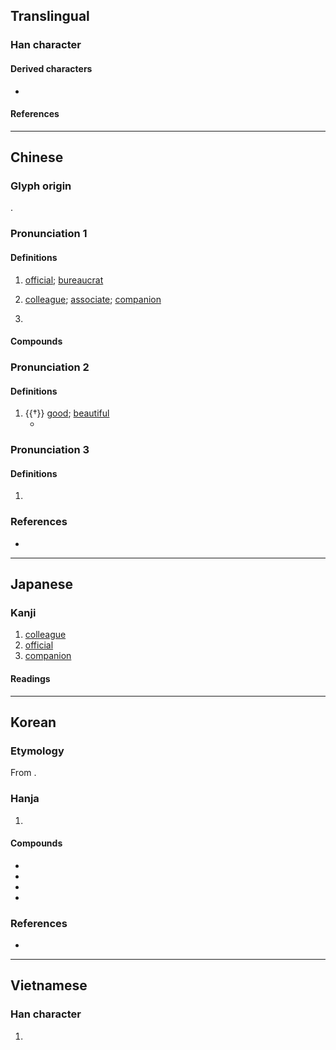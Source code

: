 {{also|𠆨}}
{{character info}}
{{character info|0xf9bb}}
==Translingual==

===Han character===
{{Han char|rn=9|rad=人|as=12|sn=14|four=24296|canj=OKCF|ids=⿰亻尞}}

====Derived characters====
* {{l|mul|[[𡒭]]}}

====References====
{{Han ref|kx=0116.250|dkj=01100|dj=0248.030|hdz=10218.030|uh=50DA}}
{{Han ref|uh=F9BB}}

----

==Chinese==
{{zh-forms|alt=𠆨-second round simplified,寮,尞}}

===Glyph origin===
{{Han etym}}
{{Han compound|人|尞|c1=s|c2=p|t1=person|ls=psc}}.

===Pronunciation 1===
{{zh-pron
|m=liáo
|m-s=
|c=liu4
|c-t=
|g=
|h=pfs=
|j=
|mb=
|md=lièu
|mn=liâu
|mn-t=
|w=
|x=
|mc=y
|oc=y
|ma=
|cat=n,pn
}}

====Definitions====
{{zh-hanzi}}

# [[official]]; [[bureaucrat]]
#: {{zh-x|官僚|bureaucrat}}
# [[colleague]]; [[associate]]; [[companion]]
#: {{zh-x|同僚|colleague; coworker}}
# {{surname|zh}}

====Compounds====
{{zh-der|壙僚|大僚|僚友|僚屬|官僚資本|僚機|幕僚機關|官僚政治|幕僚|官僚主義|官僚|下僚|同僚|僚佐|百僚|朋僚|臣僚|官僚資本主義|僚寀}}

===Pronunciation 2===
{{zh-pron
|m=liǎo
|c=liu5
|cat=a
}}

====Definitions====
{{zh-hanzi}}

# {{†}} [[good]]; [[beautiful]]
#* {{zh-x|月 出 皎 兮、佼人 僚{liǎo} 兮。|The moon comes forth in her brightness;<br>How lovely is that '''beautiful''' lady!|ref=Shijing}}

===Pronunciation 3===
{{zh-pron
|m=lǎo
|c=lou5
|cat=pn
}}

====Definitions====
{{zh-hanzi}}
{{zh-wp|zh:僚人|en:Rau peoples}}

# {{lb|zh|historical}} {{zh-alt-form|䝤|tr=lǎo|an ancient tribe in southwestern China}}

===References===
* {{R:yue:Hanzi}}

----

==Japanese==

===Kanji===
{{ja-kanji|grade=c|rs=人12}}

# [[colleague]]
# [[official]]
# [[companion]]

====Readings====
{{ja-readings
|goon=りょう<れう
|kanon=りょう<れう
|kun=とも-, つかさ-
}}

----

==Korean==

===Etymology===
From {{der|ko|ltc|-}} {{ltc-l|僚|id=1+2}}. {{hanja-hunmong|료|lyo|人類#중01B}}

===Hanja===
{{ko-hanja-search}}
{{ko-hanja|동료|료||요}}

# {{hanja form of|[[료]]/[[요]]|[[colleague]]}}

====Compounds====
{{der-top|Compounds}}
* {{ko-l|동료|同僚}}
* {{ko-l|관료|官僚}}
* {{ko-l|각료|閣僚}}
* {{ko-l|막료|幕僚}}
{{der-bottom}}

===References===
* {{R:hanjadoc|535}}

----

==Vietnamese==

===Han character===
{{vi-readings|reading=[[liêu]]|rs=人12}}

# {{rfdef|vi}}